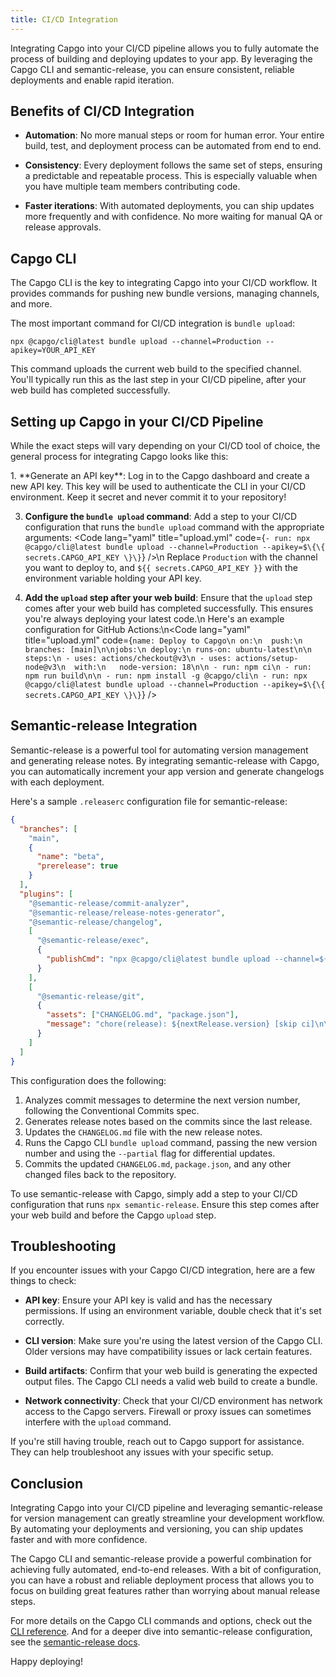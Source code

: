 ```yaml
---
title: CI/CD Integration
---
```



Integrating Capgo into your CI/CD pipeline allows you to fully automate the process of building and deploying updates to your app. By leveraging the Capgo CLI and semantic-release, you can ensure consistent, reliable deployments and enable rapid iteration.

## Benefits of CI/CD Integration

- **Automation**: No more manual steps or room for human error. Your entire build, test, and deployment process can be automated from end to end.

- **Consistency**: Every deployment follows the same set of steps, ensuring a predictable and repeatable process. This is especially valuable when you have multiple team members contributing code.

- **Faster iterations**: With automated deployments, you can ship updates more frequently and with confidence. No more waiting for manual QA or release approvals.

## Capgo CLI

The Capgo CLI is the key to integrating Capgo into your CI/CD workflow. It provides commands for pushing new bundle versions, managing channels, and more.

The most important command for CI/CD integration is `bundle upload`:

```shell
npx @capgo/cli@latest bundle upload --channel=Production --apikey=YOUR_API_KEY
```

This command uploads the current web build to the specified channel. You'll typically run this as the last step in your CI/CD pipeline, after your web build has completed successfully.

## Setting up Capgo in your CI/CD Pipeline

While the exact steps will vary depending on your CI/CD tool of choice, the general process for integrating Capgo looks like this:

<Steps>
1. **Generate an API key**: Log in to the Capgo dashboard and create a new API key. This key will be used to authenticate the CLI in your CI/CD environment. Keep it secret and never commit it to your repository!

3. **Configure the `bundle upload` command**: Add a step to your CI/CD configuration that runs the `bundle upload` command with the appropriate arguments: <Code lang="yaml" title="upload.yml" code={`- run: npx @capgo/cli@latest bundle upload --channel=Production --apikey=$\{\{ secrets.CAPGO_API_KEY \}\}`} />\n Replace `Production` with the channel you want to deploy to, and `${{ secrets.CAPGO_API_KEY }}` with the environment variable holding your API key.

4. **Add the `upload` step after your web build**: Ensure that the `upload` step comes after your web build has completed successfully. This ensures you're always deploying your latest code.\n  Here's an example configuration for GitHub Actions:\n<Code lang="yaml" title="upload.yml" code={`name: Deploy to Capgo\n on:\n  push:\n   branches: [main]\n\njobs:\n deploy:\n runs-on: ubuntu-latest\n\n steps:\n - uses: actions/checkout@v3\n - uses: actions/setup-node@v3\n  with:\n   node-version: 18\n\n - run: npm ci\n - run: npm run build\n\n - run: npm install -g @capgo/cli\n - run: npx @capgo/cli@latest bundle upload --channel=Production --apikey=$\{\{ secrets.CAPGO_API_KEY \}\}`} />

</Steps>

## Semantic-release Integration

Semantic-release is a powerful tool for automating version management and generating release notes. By integrating semantic-release with Capgo, you can automatically increment your app version and generate changelogs with each deployment.

Here's a sample `.releaserc` configuration file for semantic-release:

```json
{
  "branches": [
    "main",
    {
      "name": "beta",
      "prerelease": true
    }
  ],
  "plugins": [
    "@semantic-release/commit-analyzer",
    "@semantic-release/release-notes-generator",
    "@semantic-release/changelog",
    [
      "@semantic-release/exec",
      {
        "publishCmd": "npx @capgo/cli@latest bundle upload --channel=${nextRelease.channel} --apikey=YOUR_API_KEY --partial"
      }
    ],
    [
      "@semantic-release/git",
      {
        "assets": ["CHANGELOG.md", "package.json"],
        "message": "chore(release): ${nextRelease.version} [skip ci]\n\n${nextRelease.notes}"
      }
    ]
  ]
}
```

This configuration does the following:

1. Analyzes commit messages to determine the next version number, following the Conventional Commits spec.
2. Generates release notes based on the commits since the last release.
3. Updates the `CHANGELOG.md` file with the new release notes.
4. Runs the Capgo CLI `bundle upload` command, passing the new version number and using the `--partial` flag for differential updates.
5. Commits the updated `CHANGELOG.md`, `package.json`, and any other changed files back to the repository.

To use semantic-release with Capgo, simply add a step to your CI/CD configuration that runs `npx semantic-release`. Ensure this step comes after your web build and before the Capgo `upload` step.

## Troubleshooting

If you encounter issues with your Capgo CI/CD integration, here are a few things to check:

- **API key**: Ensure your API key is valid and has the necessary permissions. If using an environment variable, double check that it's set correctly.

- **CLI version**: Make sure you're using the latest version of the Capgo CLI. Older versions may have compatibility issues or lack certain features.

- **Build artifacts**: Confirm that your web build is generating the expected output files. The Capgo CLI needs a valid web build to create a bundle.

- **Network connectivity**: Check that your CI/CD environment has network access to the Capgo servers. Firewall or proxy issues can sometimes interfere with the `upload` command.

If you're still having trouble, reach out to Capgo support for assistance. They can help troubleshoot any issues with your specific setup.

## Conclusion

Integrating Capgo into your CI/CD pipeline and leveraging semantic-release for version management can greatly streamline your development workflow. By automating your deployments and versioning, you can ship updates faster and with more confidence.

The Capgo CLI and semantic-release provide a powerful combination for achieving fully automated, end-to-end releases. With a bit of configuration, you can have a robust and reliable deployment process that allows you to focus on building great features rather than worrying about manual release steps.

For more details on the Capgo CLI commands and options, check out the [CLI reference](/docs/cli/overview). And for a deeper dive into semantic-release configuration, see the [semantic-release docs](https://github.com/semantic-release/semantic-release).

Happy deploying!
